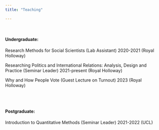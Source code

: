 ```yaml
---
title: "Teaching"

---
```

<br>

#### Undergraduate: 

Research Methods for Social Scientists (Lab Assistant) 2020-2021 (Royal Holloway)

Researching Politics and International Relations: Analysis, Design and Practice (Seminar Leader) 2021-present (Royal Holloway)

Why and How People Vote (Guest Lecture on Turnout) 2023 (Royal Holloway)

<br>
<br>

#### Postgraduate: 

Introduction to Quantitative Methods (Seminar Leader) 2021-2022 (UCL)


